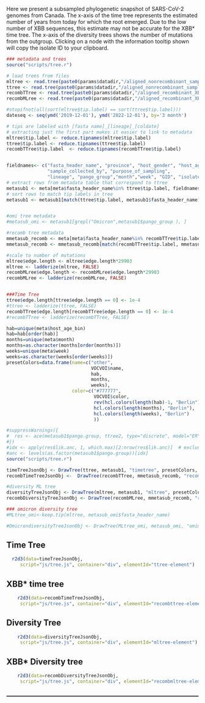 Here we present a subsampled phylogenetic snapshot of SARS-CoV-2 genomes from Canada.
The x-axis of the time tree represents the estimated number of years from today for which the root emerged. Due to the low number of XBB sequences, this estimate may not be accurate for the XBB* time tree. The x-axis of the diversity trees shows the number of mutations from the outgroup. Clicking on a node with the information tooltip shown will copy the isolate ID to your clipboard.

```{r message=FALSE}
### metadata and trees
source("scripts/tree.r")

# load trees from files
mltree <- read.tree(paste0(params$datadir,"/aligned_nonrecombinant_sample1.rtt.nwk"))
ttree <- read.tree(paste0(params$datadir,"/aligned_nonrecombinant_sample1.timetree.nwk"))
recombTTree <- read.tree(paste0(params$datadir,"/aligned_recombinant_XBBS_sample1.timetree.nwk"))
recombMLree <- read.tree(paste0(params$datadir,"/aligned_recombinant_XBBS_sample1.rtt.nwk"))

#stopifnot(all(sort(mltree$tip.label) == sort(ttree$tip.label)))
dateseq <- seq(ymd('2019-12-01'), ymd('2022-12-01'), by='3 month')

# tips are labeled with [fasta name]_[lineage]_[coldate]
# extracting just the first part makes it easier to link to metadata
mltree$tip.label <- reduce.tipnames(mltree$tip.label)
ttree$tip.label <- reduce.tipnames(ttree$tip.label)
recombTTree$tip.label  <- reduce.tipnames(recombTTree$tip.label)


fieldnames<- c("fasta_header_name", "province", "host_gender", "host_age_bin",
               "sample_collected_by", "purpose_of_sampling",
               "lineage", "pango_group","month","week", "GID", "isolate")
# extract rows from metadata table that correspond to ttree 
metasub1 <- meta[meta$fasta_header_name%in% ttree$tip.label, fieldnames]
# sort rows to match tip labels in tree
metasub1 <- metasub1[match(ttree$tip.label, metasub1$fasta_header_name), ]


#omi tree metadata
#metasub_omi <- metasub1[grepl("Omicron",metasub1$pango_group ), ]

#recomb tree metadata
mmetasub_recomb <- meta[meta$fasta_header_name%in% recombTTree$tip.label, fieldnames]
mmetasub_recomb <- mmetasub_recomb[match(recombTTree$tip.label, mmetasub_recomb$fasta_header_name), ]

#scale to number of mutations
mltree$edge.length <- mltree$edge.length*29903
mltree <- ladderize(mltree, FALSE)
recombMLree$edge.length <- recombMLree$edge.length*29903
recombMLree <- ladderize(recombMLree, FALSE)


###Time Tree
ttree$edge.length[ttree$edge.length == 0] <- 1e-4
#ttree <- ladderize(ttree, FALSE)
recombTTree$edge.length[recombTTree$edge.length == 0] <- 1e-4
#recombTTree <- ladderize(recombTTree, FALSE)

hab=unique(meta$host_age_bin)
hab=hab[order(hab)]
months=unique(meta$month)
months=as.character(months[order(months)])
weeks=unique(meta$week)
weeks=as.character(weeks[order(weeks)])
presetColors=data.frame(name=c("other",
                               VOCVOI$name,
                               hab,
                               months,
                               weeks), 
                        color=c("#777777",
                                VOCVOI$color,
                                rev(hcl.colors(length(hab)-1, "Berlin")),"#777777",
                                hcl.colors(length(months), "Berlin"),
                                hcl.colors(length(weeks), "Berlin")
                                ))

#suppressWarnings({
#  res <- ace(metasub1$pango.group, ttree2, type="discrete", model="ER")
#})
#idx <- apply(res$lik.anc, 1, which.max)[2:nrow(res$lik.anc)]  # exclude root edge
#anc <- levels(as.factor(metasub1$pango.group))[idx]
source("scripts/tree.r")

timeTreeJsonObj <- DrawTree(ttree, metasub1, "timetree", presetColors, fieldnames=fieldnames)
recombTimeTreeJsonObj <-  DrawTree(recombTTree, mmetasub_recomb, "recombtimetree", presetColors, "lineage", fieldnames= fieldnames)

#diversity ML tree
diversityTreeJsonObj <- DrawTree(mltree, metasub1, "mltree", presetColors, fieldnames=fieldnames)
recombDiversityTreeJsonObj <- DrawTree(recombMLree, mmetasub_recomb, "recombmltree", presetColors, "lineage", fieldnames=fieldnames)

### omicron diversity tree
#MLtree_omi<-keep.tip(mltree, metasub_omi$fasta_header_name)

#OmicrondiversityTreeJsonObj <- DrawTree(MLtree_omi, metasub_omi, "omimltree", presetColors, fieldnames=fieldnames)
```


## Time Tree {.active}
```{r message=FALSE, echo = FALSE, fig.width=8, fig.height=6}
  r2d3(data=timeTreeJsonObj, 
     script="js/tree.js", container="div", elementId="ttree-element")
```

## XBB* time tree
```{r message=FALSE, echo = FALSE, fig.width=8, fig.height=6}
    r2d3(data=recombTimeTreeJsonObj, 
     script="js/tree.js", container="div", elementId="recombttree-element")

```

## Diversity Tree
```{r message=FALSE, echo = FALSE, fig.width=8, fig.height=6}
    r2d3(data=diversityTreeJsonObj, 
     script="js/tree.js", container="div", elementId="mltree-element")
```

<!-- ## Omicron Diversity Tree -->
<!-- ```{r message=FALSE, echo = FALSE, fig.width=8, fig.height=6} -->
<!--     r2d3(data=OmicrondiversityTreeJsonObj,  -->
<!--      script="js/tree.js", container="div", elementId="omimltree-element") -->
<!-- ``` -->

## XBB* Diversity tree
```{r message=FALSE, echo = FALSE, fig.width=8, fig.height=6}
    r2d3(data=recombDiversityTreeJsonObj, 
     script="js/tree.js", container="div", elementId="recombmltree-element")

```

## {-}

<hr style="border:1px solid gray">

##